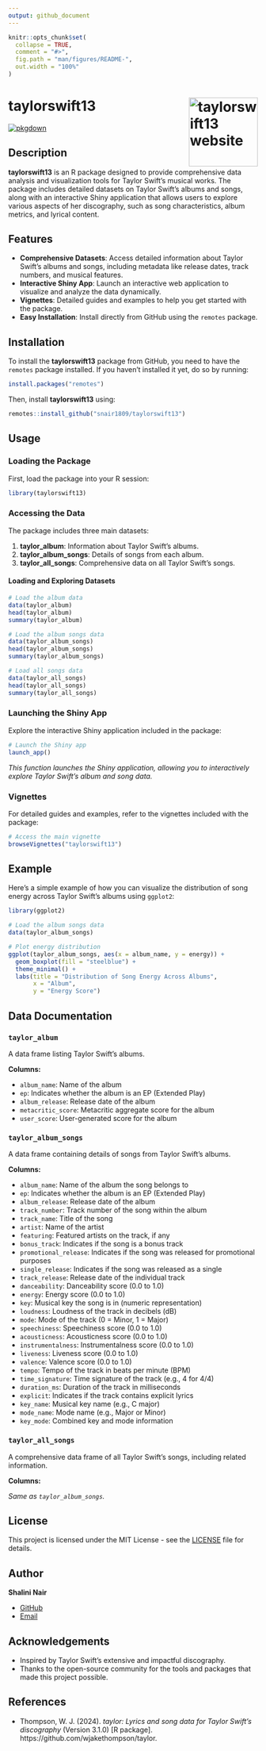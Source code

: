 ```yaml
---
output: github_document
---
```


<!-- README.md is generated from README.Rmd. Please edit that file -->

```r
knitr::opts_chunk$set(
  collapse = TRUE,
  comment = "#>",
  fig.path = "man/figures/README-",
  out.width = "100%"
)
```


# taylorswift13 <a href="https://etc5523-2024.github.io/taylorswift13/"><img src="man/figures/logo.png" align="right" height="139" alt="taylorswift13 website" /></a>

[![pkgdown](https://img.shields.io/badge/pkgdown-website-blue)](https://ETC5523-2024.github.io/taylorswift13/)

## Description

**taylorswift13** is an R package designed to provide comprehensive data analysis and visualization tools for Taylor Swift's musical works. The package includes detailed datasets on Taylor Swift's albums and songs, along with an interactive Shiny application that allows users to explore various aspects of her discography, such as song characteristics, album metrics, and lyrical content.



## Features

- **Comprehensive Datasets**: Access detailed information about Taylor Swift's albums and songs, including metadata like release dates, track numbers, and musical features.
- **Interactive Shiny App**: Launch an interactive web application to visualize and analyze the data dynamically.
- **Vignettes**: Detailed guides and examples to help you get started with the package.
- **Easy Installation**: Install directly from GitHub using the `remotes` package.

## Installation

To install the **taylorswift13** package from GitHub, you need to have the `remotes` package installed. If you haven't installed it yet, do so by running:

```R
install.packages("remotes")
```

Then, install **taylorswift13** using:

```R
remotes::install_github("snair1809/taylorswift13")
```

## Usage

### Loading the Package

First, load the package into your R session:

```R
library(taylorswift13)
```

### Accessing the Data

The package includes three main datasets:

1. **taylor_album**: Information about Taylor Swift's albums.
2. **taylor_album_songs**: Details of songs from each album.
3. **taylor_all_songs**: Comprehensive data on all Taylor Swift's songs.

#### Loading and Exploring Datasets

```R
# Load the album data
data(taylor_album)
head(taylor_album)
summary(taylor_album)

# Load the album songs data
data(taylor_album_songs)
head(taylor_album_songs)
summary(taylor_album_songs)

# Load all songs data
data(taylor_all_songs)
head(taylor_all_songs)
summary(taylor_all_songs)
```

### Launching the Shiny App

Explore the interactive Shiny application included in the package:

```R
# Launch the Shiny app
launch_app()
```

*This function launches the Shiny application, allowing you to interactively explore Taylor Swift's album and song data.*

### Vignettes

For detailed guides and examples, refer to the vignettes included with the package:

```R
# Access the main vignette
browseVignettes("taylorswift13")
```

## Example

Here's a simple example of how you can visualize the distribution of song energy across Taylor Swift's albums using `ggplot2`:

```R
library(ggplot2)

# Load the album songs data
data(taylor_album_songs)

# Plot energy distribution
ggplot(taylor_album_songs, aes(x = album_name, y = energy)) +
  geom_boxplot(fill = "steelblue") +
  theme_minimal() +
  labs(title = "Distribution of Song Energy Across Albums",
       x = "Album",
       y = "Energy Score")
```

## Data Documentation

### `taylor_album`

A data frame listing Taylor Swift's albums.

**Columns:**

- `album_name`: Name of the album
- `ep`: Indicates whether the album is an EP (Extended Play)
- `album_release`: Release date of the album
- `metacritic_score`: Metacritic aggregate score for the album
- `user_score`: User-generated score for the album

### `taylor_album_songs`

A data frame containing details of songs from Taylor Swift's albums.

**Columns:**

- `album_name`: Name of the album the song belongs to
- `ep`: Indicates whether the album is an EP (Extended Play)
- `album_release`: Release date of the album
- `track_number`: Track number of the song within the album
- `track_name`: Title of the song
- `artist`: Name of the artist
- `featuring`: Featured artists on the track, if any
- `bonus_track`: Indicates if the song is a bonus track
- `promotional_release`: Indicates if the song was released for promotional purposes
- `single_release`: Indicates if the song was released as a single
- `track_release`: Release date of the individual track
- `danceability`: Danceability score (0.0 to 1.0)
- `energy`: Energy score (0.0 to 1.0)
- `key`: Musical key the song is in (numeric representation)
- `loudness`: Loudness of the track in decibels (dB)
- `mode`: Mode of the track (0 = Minor, 1 = Major)
- `speechiness`: Speechiness score (0.0 to 1.0)
- `acousticness`: Acousticness score (0.0 to 1.0)
- `instrumentalness`: Instrumentalness score (0.0 to 1.0)
- `liveness`: Liveness score (0.0 to 1.0)
- `valence`: Valence score (0.0 to 1.0)
- `tempo`: Tempo of the track in beats per minute (BPM)
- `time_signature`: Time signature of the track (e.g., 4 for 4/4)
- `duration_ms`: Duration of the track in milliseconds
- `explicit`: Indicates if the track contains explicit lyrics
- `key_name`: Musical key name (e.g., C major)
- `mode_name`: Mode name (e.g., Major or Minor)
- `key_mode`: Combined key and mode information


### `taylor_all_songs`

A comprehensive data frame of all Taylor Swift's songs, including related information.

**Columns:**

*Same as `taylor_album_songs`.*


## License

This project is licensed under the MIT License - see the [LICENSE](LICENSE) file for details.

## Author

**Shalini Nair**

- [GitHub](https://github.com/snair1809)
- [Email](snai0031@student.monash.edu)

## Acknowledgements

- Inspired by Taylor Swift's extensive and impactful discography.
- Thanks to the open-source community for the tools and packages that made this project possible.

## References
- Thompson, W. J. (2024). *taylor: Lyrics and song data for Taylor Swift's discography* (Version 3.1.0) [R package]. https://github.com/wjakethompson/taylor.
